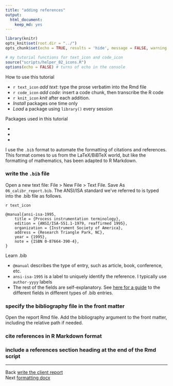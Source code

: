 ```yaml
---
title: "adding references"
output:
  html_document:
    keep_md: yes
---
```


```r
library(knitr)
opts_knit$set(root.dir = "../")
opts_chunk$set(echo = TRUE, results = 'hide', message = FALSE, warning = FALSE)
```

```r
# my tutorial functions for text_icon and code_icon
source("scripts/helper_02_icons.R")
options(echo = FALSE) # turns of echo in the console
```

How to use this tutorial 

- `r text_icon` *add text*: type the prose verbatim into the Rmd file 
- `r code_icon` *add code*: insert a code chunk, then transcribe the R code 
- `r knit_icon` *knit* after each addition. 
- *Install* packages one time only
- *Load* a package using `library()` every session

Packages used in this tutorial 

- 
- 
- 


I use the `.bib` format to automate the formatting of citations and references. This format comes to us from the LaTeX/BiBTeX world, but like the formatting of mathematics, has been adapted to R Markdown.  

### write the `.bib` file 

Open a new text file: File > New File > Text File. Save As `06_calibr_report.bib`. The ANSI/ISA standard we've referred to is typed into the .bib file as follows. 

`r text_icon`

    @manual{ansi-isa-1995,
        title = {Process instrumentation terminology},
        edition = {ANSI/ISA-S51.1-1979, reaffirmed 1995},
        organization = {Instrument Society of America},
        address = {Research Triangle Park, NC},
        year = {1995},
        note = {ISBN 0-87664-390-4},
    }

Learn .bib

- `@manual` describes the type of entry, such as article, book, conference, etc. 
- `ansi-isa-1995` is a label to uniquely identify the reference. I typically use `author-yyyy` labels
- The rest of the fields are self-explanatory. See [here for a guide](https://verbosus.com/bibtex-style-examples.html) to the different fields in different types of .bib entries. 


### specify the bibliography file in the front matter

Open the report Rmd file. Add the bibliography argument to the front matter,  including the relative path if needed.




### cite references in R Markdown format



### include a references section heading at the end of the Rmd script



---

Back [write the client report](113_report.html)<br>
Next [formatting docx](115_formatting.html)


